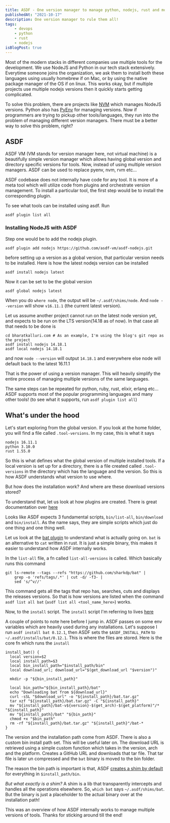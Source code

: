 ```yaml
---
title: ASDF - One version manager to manage python, nodejs, rust and more!
publishedAt: "2021-10-17"
description: One version manager to rule them all!
tags:
    - devops
    - python
    - rust
    - nodejs
isBlogPost: true
---
```


Most of the modern stacks in different companies use multiple tools for the development. We use NodeJS and Python
in our tech stack extensively. Everytime someone joins the organization, we ask them to install both these languages
using usually homebrew if on Mac, or by using the native package manager of the OS if on linux. This works okay, but if
multiple projects use multiple nodejs versions then it quickly starts getting complicated.

To solve this problem, there are projects like [NVM](https://github.com/nvm-sh/nvm) which manages NodeJS versions. Python
also has [PyEnv](https://github.com/pyenv/pyenv) for managing versions. Now if programmers are trying to pickup other
tools/languages, they run into the problem of managing different version managers. There must be a better way to solve this
problem, right?

## ASDF

ASDF VM (VM stands for version manager here, not virtual machine) is a beautifully simple version manager which allows
having global version and directory specific versions for tools. Now, instead of using multiple version managers.
ASDF can be used to replace pyenv, nvm, rvm etc...

ASDF codebase does not internally have code for any tool. It is more of a meta tool which will utilize code from
plugins and orchestrate version management. To install a particular tool, the first step would be to install the
corresponding plugin.

To see what tools can be installed using asdf. Run

```shell
asdf plugin list all
```

### Installing NodeJS with ASDF

Step one would be to add the nodejs plugin.

```shell
asdf plugin add nodejs https://github.com/asdf-vm/asdf-nodejs.git
```

before setting up a version as a global version, that particular version needs to be installed. Here is how the latest
nodejs version can be installed

```shell
asdf install nodejs latest
```

Now it can be set to be the global version

```shell
asdf global nodejs latest
```

When you do `where node`, the output will be `~/.asdf/shims/node`. And `node --version` will show `v16.11.1` (the
current latest version).

Let us assume another project cannot run on the latest node version yet, and expects to be run on the LTS version(14.18
as of now). In that case all that needs to be done is

```shell
cd bharatkalluri.com # As an example, I'm using the blog's git repo as the project
asdf install nodejs 14.18.1
asdf local nodejs 14.18.1
```

and now `node --version` will output `14.18.1` and everywhere else node will default back to the latest 16.11.1

That is the power of using a version manager. This will heavily simplify the entire process of managing multiple
versions of the same languages.

The same steps can be repeated for python, ruby, rust, elixir, erlang etc... ASDF supports most of the popular programming
languages and many other tools! (to see what it supports, run `asdf plugin list all`)

## What's under the hood

Let's start exploring from the global version. If you look at the home folder, you will find a file called `.tool-versions`.
In my case, this is what it says

```shell
nodejs 16.11.1
python 3.10.0
rust 1.55.0
```

So this is what defines what the global version of multiple installed tools. If a local version is set up for a directory,
there is a file created called `.tool-versions` in the directory which has the language and the version. So this is how
ASDF understands what version to use where.

But how does the installation work? And where are these download versions stored?

To understand that, let us look at how plugins are created. There is great documentation over
[here](http://asdf-vm.com/plugins/create.html)

Looks like ASDF expects 3 fundamental scripts, `bin/list-all`, `bin/download` and `bin/install`. As the name says,
they are simple scripts which just do one thing and one thing well.

Let us look at the [bat plugin](https://gitlab.com/wt0f/asdf-bat) to understand what is actually going on. `bat` is an
alternative to `cat` written in rust. It is just a simple binary, this makes it easier to understand how ASDF internally works.

In the `list-all` file, a fn called `list-all-versions` is called. Which basically runs this command

```shell
git ls-remote --tags --refs "https://github.com/sharkdp/bat" |
    grep -o 'refs/tags/.*' | cut -d/ -f3- |
    sed 's/^v//'
```

This command gets all the tags that repo has, searches, cuts and displays the releases versions. So that is how versions
are listed when the command `asdf list all bat` (`asdf list all <tool_name_here>`) works.

Now, to the `install` script. The `install` script I'm referring to lives [here](https://gitlab.com/wt0f/asdf-bat/-/blob/master/bin/install)

A couple of points to note here before I jump in. ASDF passes on some env variables which are heavily used during any installations.
Let's suppose I run `asdf install bat 0.12.1`, then ASDF sets the `$ASDF_INSTALL_PATH` to `~/.asdf/installs/bat/0.12.1`.
This is where the files are stored. Here is the core fn which runs the `install`

```shell
install_bat() {
  local version=$2
  local install_path=$3
  local bin_install_path="$install_path/bin"
  local download_url; download_url="$(get_download_url "$version")"

  mkdir -p "${bin_install_path}"

  local bin_path="${bin_install_path}/bat"
  echo "Downloading bat from ${download_url}"
  curl -sSL "$download_url" -o "${install_path}/bat.tar.gz"
  tar xzf "${install_path}/bat.tar.gz" -C "${install_path}"
  mv "${install_path}/bat-v${version}-$(get_arch)-$(get_platform)"/* "${install_path}"
  mv "${install_path}/bat" "${bin_path}"
  chmod +x "$bin_path"
  rm -rf "${install_path}/bat.tar.gz" "${install_path}"/bat-*
}

```

The version and the installation path come from ASDF. There is also a custom bin install path set. This will be useful
later on. The download URL is retrieved using a simple custom function which takes in the version, arch and the platform.
Creates a GitHub URL and downloads that tar file. That tar file is later un compressed and the `bat` binary is moved
to the bin folder.

The reason the bin path is important is that, ASDF [creates a shim by default](http://asdf-vm.com/plugins/create.html#environment-variables)
for everything in `$install_path/bin`.

_But what exactly is a shim?_ A shim is a lib that transparently intercepts and handles all the operations elsewhere.
So, `which bat` says `~/.asdf/shims/bat`. But the binary is just a placeholder to the actual binary over at the installation
path!

This was an overview of how ASDF internally works to manage multiple versions of tools. Thanks for sticking around till
the end!
